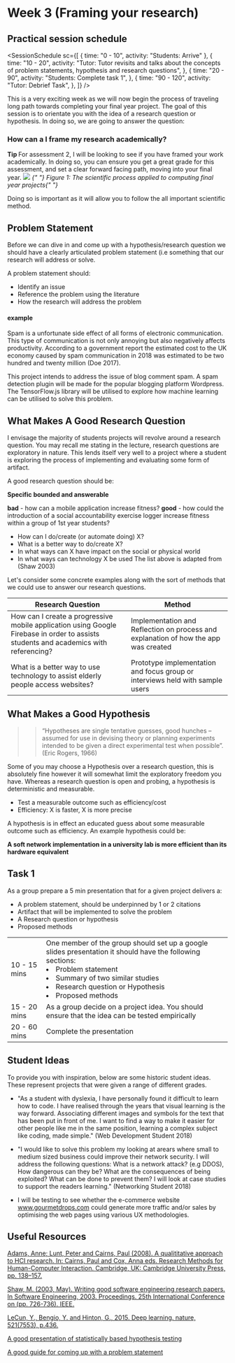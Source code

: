 
# Week 3 (Framing your research)

## Practical session schedule

<SessionSchedule
  sc={[
    { time: "0 - 10", activity: "Students: Arrive" },
    {
      time: "10 - 20",
      activity:
        "Tutor: Tutor revisits and talks about the concepts of problem statements, hypothesis and research questions",
    },
    {
      time: "20 - 90",
      activity: "Students: Complete task 1",
    },
    {
      time: "90 - 120",
      activity: "Tutor: Debrief Task",
    },
  ]}
/>

This is a very exciting week as we will now begin the process of traveling long path towards completing your final year project. The goal of this session is to orientate you with the idea of a research question or hypothesis. In doing so, we are going to answer the question:

### How can a I frame my research academically?

<MuiAlert severity="warning">
  <AlertTitle>
    <strong> Tip </strong>
  </AlertTitle>
  For assessment 2, I will be looking to see if you have framed your work academically.
  In doing so, you can ensure you get a great grade for this assessment, and set
  a clear forward facing path, moving into your final year.
</MuiAlert>

<img src="https://firebasestorage.googleapis.com/v0/b/computing-notes/o/images%2Fresearch-process.png?alt=media&token=ce597573-0444-45cf-9666-80645403848e" />

<em>
  {" "}
  Figure 1: The scientific process applied to computing final year projects{" "}
</em>

Doing so is important as it will allow you to follow the all important scientific method.

## Problem Statement

Before we can dive in and come up with a hypothesis/research question we should have a clearly articulated problem statement (i.e something that our research will address or solve.

A problem statement should:

- Identify an issue
- Reference the problem using the literature
- How the research will address the problem

#### example

Spam is a unfortunate side effect of all forms of electronic communication. This type of communication is not only annoying but also negatively affects productivity. According to a government report the estimated cost to the UK economy caused by spam communication in 2018 was estimated to be two hundred and twenty million (Doe 2017).

This project intends to address the issue of blog comment spam. A spam detection plugin will be made for the popular blogging platform Wordpress. The TensorFlow.js library will be utilised to explore how machine learning can be utilised to solve this problem.

## What Makes A Good Research Question

I envisage the majority of students projects will revolve around a research question. You may recall me stating in the lecture, research questions are exploratory in nature. This lends itself very well to a project where a student is exploring the process of implementing and evaluating some form of artifact.

A good research question should be:

**Specific bounded and answerable**

**bad** - how can a mobile application increase fitness?
**good** - how could the introduction of a social accountability exercise logger increase fitness within a group of 1st year students?

- How can I do/create (or automate doing) X?
- What is a better way to do/create X?
- In what ways can X have impact on the social or physical world
- In what ways can technology X be used The list above is adapted from (Shaw 2003)

Let's consider some concrete examples along with the sort of methods that we could use to answer our research questions.

| Research Question                                                                                                                    | Method                                                                              |
| ------------------------------------------------------------------------------------------------------------------------------------ | ----------------------------------------------------------------------------------- |
| How can I create a progressive mobile application using Google Firebase in order to assists students and academics with referencing? | Implementation and Reflection on process and explanation of how the app was created |
| What is a better way to use technology to assist elderly people access websites?                                                     | Prototype implementation and focus group or interviews held with sample users       |

## What Makes a Good Hypothesis

> > “Hypotheses are single tentative guesses, good hunches – assumed for use in devising theory or planning experiments intended to be given a direct experimental test when possible”. (Eric Rogers, 1966)

Some of you may choose a Hypothesis over a research question, this is absolutely fine however it will somewhat limit the exploratory freedom you have. Whereas a research question is open and probing, a hypothesis is deterministic and measurable.

- Test a measurable outcome such as efficiency/cost
- Efficiency: X is faster, X is more precise

A hypothesis is in effect an educated guess about some measurable outcome such as efficiency. An example hypothesis could be:

**A soft network implementation in a university lab is more efficient than its hardware equivalent**

## Task 1

As a group prepare a 5 min presentation that for a given project delivers a:

- A problem statement, should be underpinned by 1 or 2 citations
- Artifact that will be implemented to solve the problem
- A Research question or hypothesis
- Proposed methods

|              |                                                                                                                                                                                                                                                         |
| ------------ | ------------------------------------------------------------------------------------------------------------------------------------------------------------------------------------------------------------------------------------------------------- |
| 10 - 15 mins | One member of the group should set up a google slides presentation it should have the following sections: <li> Problem statement </li> <li> Summary of two similar studies </li> <li> Research question or Hypothesis </li> <li> Proposed methods </li> |
| 15 - 20 mins | As a group decide on a project idea. You should ensure that the idea can be tested empirically                                                                                                                                                          |
| 20 - 60 mins | Complete the presentation                                                                                                                                                                                                                               |

## Student Ideas

To provide you with inspiration, below are some historic student ideas. These represent projects that were given a range of different grades.

- "As a student with dyslexia, I have personally found it difficult to learn how to code. I have realised through the years that visual learning is the way forward. Associating different images and symbols for the text that has been put in front of me. I want to find a way to make it easier for other people like me in the same position, learning a complex subject like coding, made simple." (Web Development Student 2018)

- "I would like to solve this problem my looking at arears where small to medium sized business could improve their network security. I will address the following questions: What is a network attack? (e.g DDOS), How dangerous can they be? What are the consequences of being exploited? What can be done to prevent them? I will look at case studies to support the readers learning." (Networking Student 2018)

- I will be testing to see whether the e-commerce website www.gourmetdrops.com could generate more traffic and/or sales by optimising the web pages using various UX methodologies.

## Useful Resources

[Adams, Anne; Lunt, Peter and Cairns, Paul (2008). A qualititative approach to HCI research. In: Cairns,
Paul and Cox, Anna eds. Research Methods for Human-Computer Interaction. Cambridge, UK: Cambridge University
Press, pp. 138–157.](http://oro.open.ac.uk/11911/3/9780521870122c07_p138-157.pdf)

[Shaw, M. (2003, May). Writing good software engineering research papers. In Software Engineering, 2003. Proceedings. 25th International Conference on (pp. 726-736). IEEE.](http://www.cis.famu.edu/~cen5055joe/Administrative/HowToWrite_ResearchPaper.pdf)

[LeCun, Y., Bengio, Y. and Hinton, G., 2015. Deep learning. nature, 521(7553), p.436.](https://creativecoding.soe.ucsc.edu/courses/cs523/slides/week3/DeepLearning_LeCun.pdf)

[A good presentation of statistically based hypothesis testing ](http://www.sci.utah.edu/~arpaiva/classes/UT_ece3530/hypothesis_testing.pdf)

[A good guide for coming up with a problem statement](https://education.nova.edu/Resources/uploads/app/35/files/arc_doc/from_problem_statement_to_research_questions.pdf)
